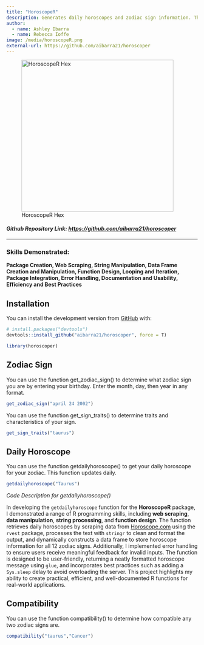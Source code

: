 ```yaml
---
title: "HoroscopeR"
description: Generates daily horoscopes and zodiac sign information. This package uses webscrapping to get the horoscope information from horoscope.com
author: 
  - name: Ashley Ibarra
  - name: Rebecca Ioffe
image: /media/horoscopeR.png
external-url: https://github.com/aibarra21/horoscoper
---
```


![HoroscopeR Hex](/media/horoscopeR.png){fig-align="center" width="400"}

#### *Github Repository Link: <https://github.com/aibarra21/horoscoper>*

------------------------------------------------------------------------

### Skills Demonstrated:

**Package Creation, Web Scraping, String Manipulation, Data Frame Creation and Manipulation, Function Design, Looping and Iteration, Package Integration, Error Handling, Documentation and Usability, Efficiency and Best Practices**

## Installation

You can install the development version from [GitHub](https://github.com/) with:

```r
# install.packages("devtools")
devtools::install_github("aibarra21/horoscoper", force = T)
```

```r
library(horoscoper)
```

## Zodiac Sign

You can use the function get_zodiac_sign() to determine what zodiac sign you are by entering your birthday. Enter the month, day, then year in any format.

```r
get_zodiac_sign("april 24 2002")
```

You can use the function get_sign_traits() to determine traits and characteristics of your sign.

```r
get_sign_traits("taurus")
```

## Daily Horoscope

You can use the function getdailyhoroscope() to get your daily horoscope for your zodiac. This function updates daily.

```r
getdailyhoroscope("Taurus")
```

*Code Description for getdailyhoroscope()*

In developing the `getdailyhoroscope` function for the **HoroscopeR** package, I demonstrated a range of R programming skills, including **web scraping**, **data manipulation**, **string processing**, and **function design**. The function retrieves daily horoscopes by scraping data from [Horoscope.com](https://www.horoscope.com/) using the `rvest` package, processes the text with `stringr` to clean and format the output, and dynamically constructs a data frame to store horoscope information for all 12 zodiac signs. Additionally, I implemented error handling to ensure users receive meaningful feedback for invalid inputs. The function is designed to be user-friendly, returning a neatly formatted horoscope message using `glue`, and incorporates best practices such as adding a `Sys.sleep` delay to avoid overloading the server. This project highlights my ability to create practical, efficient, and well-documented R functions for real-world applications.

## Compatibility

You can use the function compatibility() to determine how compatible any two zodiac signs are.

```r
compatibility("taurus","Cancer")
```
